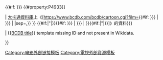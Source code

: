 {{#if: {{{1|{{{id<includeonly>|</includeonly>}}}}}} {{#property:P4933}}

| [[大卡通資料庫]]上《[https://www.bcdb.com/bcdb/cartoon.cgi?film={{#if: {{{1|{{{id<includeonly>|</includeonly>}}}}}} | {{{1|{{{id}}}}}} | {{First word|{{#property:P4933}}|sep=,}} }} {{#if:{{{quotes|}}}|"|}}{{#if: {{{2|{{{title<includeonly>|</includeonly>}}}}}} | {{{2|{{{title}}}}}} | {{PAGENAMEBASE}} }}{{#if:{{{quotes|}}}|"|}}]》的資料{{en icon}}<includeonly>{{EditAtWikidata|pid=P4933|{{{1|{{{id|}}}}}}}}</includeonly>

| <span class="error">&#123;&#123;[[Template:BCDB title|BCDB title]]&#125;&#125; template missing ID and not present in Wikidata.</span>

}}
<noinclude>
{{Documentation}}
[[Category:电影外部链接模板]]
[[Category:電視外部資源模板]]
</noinclude>